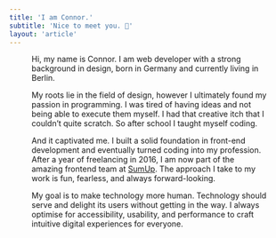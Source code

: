 ```yaml
---
title: 'I am Connor.'
subtitle: 'Nice to meet you. 👋'
layout: 'article'
---
```



<Figure
  image={{
    src: '/static/images/pages/connor.jpg',
    alt: 'Connor flashes a big smile at the camera.',
    aspectRatio: 1.618,
    color: '#b6a6b4'
  }}
  align={Figure.FULL}
/>

Hi, my name is Connor. I am web developer with a strong background in design, born in Germany and currently living in Berlin.

My roots lie in the field of design, however I ultimately found my passion in programming. I was tired of having ideas and not being able to execute them myself. I had that creative itch that I couldn’t quite scratch. So after school I taught myself coding.

And it captivated me. I built a solid foundation in front-end development and eventually turned coding into my profession. After a year of freelancing in 2016, I am now part of the amazing frontend team at [SumUp](https://sumup.com). The approach I take to my work is fun, fearless, and always forward-looking.

My goal is to make technology more human. Technology should serve and delight its users without getting in the way. I always optimise for accessibility, usability, and performance to craft intuitive digital experiences for everyone.
